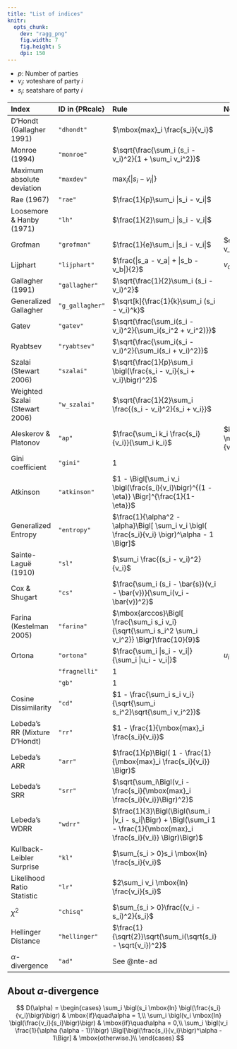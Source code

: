 ```yaml
---
title: "List of indices"
knitr: 
  opts_chunk: 
    dev: "ragg_png"
    fig.width: 7
    fig.height: 5
    dpi: 150
---
```


* $p$: Number of parties
* $v_i$: voteshare of party $i$
* $s_i$: seatshare of party $i$

|Index|ID in {PRcalc}|Rule|Note|
|:---|:---|:---|:---|
|D'Hondt (Gallagher 1991)|`"dhondt"`|$\mbox{max}_i \frac{s_i}{v_i}$||
|Monroe (1994) |`"monroe"`|$\sqrt{\frac{\sum_i (s_i - v_i)^2}{1 + \sum_i v_i^2}}$||
|Maximum absolute deviation|`"maxdev"`|$\mbox{max}_i\{|s_i - v_i|\}$||
|Rae (1967) |`"rae"`|$\frac{1}{p}\sum_i |s_i - v_i|$||
|Loosemore & Hanby (1971)|`"lh"`|$\frac{1}{2}\sum_i |s_i - v_i|$||
|Grofman|`"grofman"`|$\frac{1}{e}\sum_i |s_i - v_i|$|$e = \frac{1}{\sum_i v_i^2}$|
|Lijphart|`"lijphart"`|$\frac{|s_a - v_a| + |s_b - v_b|}{2}$|$v_a > v_b > ...$|
|Gallagher (1991)|`"gallagher"`|$\sqrt{\frac{1}{2}\sum_i (s_i - v_i)^2}$||
|Generalized Gallagher|`"g_gallagher"`|$\sqrt[k]{\frac{1}{k}\sum_i (s_i - v_i)^k}$||
|Gatev|`"gatev"`|$\sqrt{\frac{\sum_i(s_i - v_i)^2}{\sum_i(s_i^2 + v_i^2)}}$||
|Ryabtsev|`"ryabtsev"`|$\sqrt{\frac{\sum_i(s_i - v_i)^2}{\sum_i(s_i + v_i)^2}}$||
|Szalai (Stewart 2006)|`"szalai"`|$\sqrt{\frac{1}{p}\sum_i \bigl(\frac{s_i - v_i}{s_i + v_i}\bigr)^2}$||
|Weighted Szalai (Stewart 2006)|`"w_szalai"`|$\sqrt{\frac{1}{2}\sum_i \frac{(s_i - v_i)^2}{s_i + v_i}}$||
|Aleskerov & Platonov |`"ap"`|$\frac{\sum_i k_i \frac{s_i}{v_i}}{\sum_i k_i}$|$k_i = \mathbb{I}\bigl(\frac{s_i}{v_i} > 1\bigr)$|
|Gini coefficient|`"gini"`|$1$||
|Atkinson|`"atkinson"`|$1 - \Bigl[\sum_i v_i \bigl(\frac{s_i}{v_i}\bigr)^{(1 - \eta)} \Bigr]^{\frac{1}{1-\eta}}$||
|Generalized Entropy|`"entropy"`|$\frac{1}{\alpha^2 - \alpha}\Bigl[ \sum_i v_i \bigl( \frac{s_i}{v_i} \bigr)^\alpha - 1 \Bigr]$||
|Sainte-Laguë (1910)|`"sl"`|$\sum_i \frac{(s_i - v_i)^2}{v_i}$||
|Cox & Shugart|`"cs"`|$\frac{\sum_i (s_i - \bar{s})(v_i - \bar{v})}{\sum_i(v_i - \bar{v})^2}$||
|Farina (Kestelman 2005)|`"farina"`|$\mbox{arccos}\Bigl[ \frac{\sum_i s_i v_i}{\sqrt{\sum_i s_i^2 \sum_i v_i^2}} \Bigr]\frac{10}{9}$||
|Ortona|`"ortona"`|$\frac{\sum_i |s_i - v_i|}{\sum_i |u_i - v_i|}$|$u_i = \mathbb{I}(s_i = \mbox{max}_i s_i)$|
||`"fragnelli"`|$1$||
||`"gb"`|$1$||
|Cosine Dissimilarity|`"cd"`|$1 - \frac{\sum_i s_i v_i}{\sqrt{\sum_i s_i^2}\sqrt{\sum_i v_i^2}}$||
|Lebeda's RR (Mixture D'Hondt)|`"rr"`|$1 - \frac{1}{\mbox{max}_i \frac{s_i}{v_i}}$||
|Lebeda's ARR|`"arr"`|$\frac{1}{p}\Bigl( 1 - \frac{1}{\mbox{max}_i \frac{s_i}{v_i}} \Bigr)$||
|Lebeda's SRR|`"srr"`|$\sqrt{\sum_i\Bigl(v_i - \frac{s_i}{\mbox{max}_i \frac{s_i}{v_i}}\Bigr)^2}$||
|Lebeda's WDRR|`"wdrr"`|$\frac{1}{3}\Bigl(\Bigl(\sum_i |v_i - s_i|\Bigr) + \Bigl(\sum_i 1 - \frac{1}{\mbox{max}_i \frac{s_i}{v_i}} \Bigr)\Bigr)$||
|Kullback-Leibler Surprise|`"kl"`|$\sum_{s_i > 0}s_i \mbox{ln} \frac{s_i}{v_i}$||
|Likelihood Ratio Statistic|`"lr"`|$2\sum_i v_i \mbox{ln} \frac{v_i}{s_i}$||
|$\chi^2$|`"chisq"`|$\sum_{s_i > 0}\frac{(v_i - s_i)^2}{s_i}$||
|Hellinger Distance|`"hellinger"`|$\frac{1}{\sqrt{2}}\sqrt{\sum_i(\sqrt{s_i} - \sqrt{v_i})^2}$||
|$\alpha$-divergence|`"ad"`|See @nte-ad||

:::{#nte-ad .callout-note collapse="true"}
## About $\alpha$-divergence\

$$
D(\alpha) = \begin{cases}
\sum_i \bigl(s_i \mbox{ln} \bigl(\frac{s_i}{v_i}\bigr)\bigr) & \mbox{if}\quad\alpha = 1,\\
\sum_i \bigl(v_i \mbox{ln} \bigl(\frac{v_i}{s_i}\bigr)\bigr)  & \mbox{if}\quad\alpha = 0,\\
\sum_i \bigl(v_i \frac{1}{\alpha (\alpha - 1)}\bigr) \Bigl[\bigl(\frac{s_i}{v_i}\bigr)^\alpha - 1\Bigr] & \mbox{otherwise.}\\
\end{cases}
$$

:::
